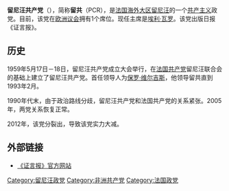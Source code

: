 {{Infobox political party
|name = 留尼汪共产党
|native_name = Parti Communiste Réunionnais
|party_logo = [[文件:Logo_parti_communiste_reunionnais.png|200px]]
|colorcode= red
|创始人={{le|保罗·维尔吉斯|Paul Vergès}}
|主席= [[埃利·瓦罗|埃利·瓦罗]]
|foundation = 1959年5月17日
|前身=[[法国共产党|法国共产党]]留尼汪联合会
|members = 
|党报=《证言报》
|ideology = [[共产主义|共产主义]]<br>[[马克思主义|马克思主义]]
|position = [[左翼|左翼]]
|national = 
|european = 
|europarl = [[欧洲联合左翼/北欧绿色左翼|欧洲联合左翼/北欧绿色左翼]]
|international = 
|colours = [[红色|红色]]
|headquarters = 
|seats1_title= [[国民议会_(法国)|国民议会]]
|seats1      = {{Composition bar|0|577|hex=red}}
|seats2_title=[[参议院_(法国)|参议院]]
|seats2      ={{Composition bar|0|348|hex=red}}
|seats3_title=[[欧洲议会|欧洲议会]]
|seats3      ={{Composition bar|0|74|hex=red}}
|seats4_title=[[留尼汪大区委员会|留尼汪大区委员会]]
|seats4      ={{Composition bar|0|45|hex=red}}
|seats5_title=[[留尼汪省委员会|留尼汪省委员会]]
|seats5      ={{Composition bar|3|50|hex=red}}
|website = {{url|http://particommunistereunionnais.com/}}
|country=法国
}}
{{共产党}}
'''留尼汪共产党'''（{{lang-fr|Parti Communiste Réunionnais}}），简称'''留共'''（PCR），是[[法国|法国]][[法国行政区划|海外大区]][[留尼汪|留尼汪]]的一个[[共产主义|共产主义]]政党。目前，该党在[[欧洲议会|欧洲议会]]拥有1个席位。现任主席是[[埃利·瓦罗|埃利·瓦罗]]。该党出版日报《证言报》。

== 历史 ==
1959年5月17日－18日，留尼汪共产党成立大会举行，在[[法国共产党|法国共产党]]留尼汪联合会的基础上建立了留尼汪共产党。首任领导人为[[保罗·维尔吉斯|保罗·维尔吉斯]]，他领导留共直到1993年2月。

1990年代末，由于政治路线分歧，留尼汪共产党和法国共产党的关系紧张。2005年，两党关系恢复正常。

2012年，该党分裂出{{le|为了留尼汪|Pour La Réunion}}，导致该党实力大减。

==外部链接==
* [http://www.temoignages.re/ 《证言报》官方网站]{{Wayback|url=http://www.temoignages.re/ |date=20101220234122 }}

{{法国政党}}

[[Category:留尼汪政党|Category:留尼汪政党]]
[[Category:非洲共产党|Category:非洲共产党]]
[[Category:法国政党|Category:法国政党]]